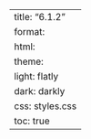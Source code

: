 ---
title: "6.1.2"
format:
    html:
        theme:
            light: flatly
            dark: darkly
        css: styles.css
        toc: true
---
